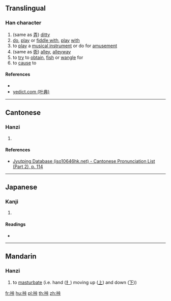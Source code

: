 ==Translingual==

===Han character===
{{Han char|rn=64|rad=手|as=06|sn=9|four=|canj=QYMY,XQYMY|ids=⿰扌𠧗}}

# (same as [[弄]]) [[ditty]]
# [[do]], [[play]] or [[fiddle with]], [[play]] [[with]]
# to [[play]] a [[musical instrument]] or do for [[amusement]]
# (same as [[衖]]) [[alley]], [[alleyway]]
# to [[try]] to [[obtain]], [[fish]] or [[wangle]] for
# to [[cause]] to

====References====
* {{Han ref|kx=0430.030|dkj=12041|dj=0779.060|hdz=31868.140|uh=630A|ud=25354}}
* [http://yedict.com/htm/63/630A.htm yedict.com (叶典)]

----

==Cantonese==

===Hanzi===
{{yue-hanzi|jyut=[[lung6]]|y=lung6}}

# {{defn|lang=yue|sort=手06}}

====References====
* [http://www.iso10646hk.net/jp/document/download.jsp Jyutping Database (iso10646hk.net) - Cantonese Pronunciation List (Part 2), p. 114]

----

==Japanese==

===Kanji===
{{ja-kanji|grade=|rs=手06}}

# {{defn|lang=ja|sort=手06}}

====Readings====
* {{ja-readings|on=[[ろう]] (rō)|kun=[[もてあそぶ]] (moteasobu)}}

----

==Mandarin==

===Hanzi===
{{cmn-hanzi|pin=[[nòng]] ([[nong4]])|wg=nung<sup>4</sup>}}

# {{lb|cmn|slang}} to [[masturbate]] (i.e. hand ([[扌]]) moving up ([[上]]) and down ([[下]]))

[[fr:挊]]
[[hu:挊]]
[[pl:挊]]
[[th:挊]]
[[zh:挊]]